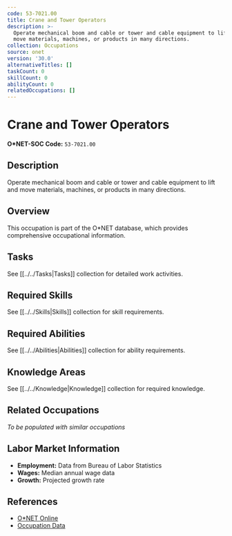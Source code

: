 ```yaml
---
code: 53-7021.00
title: Crane and Tower Operators
description: >-
  Operate mechanical boom and cable or tower and cable equipment to lift and
  move materials, machines, or products in many directions.
collection: Occupations
source: onet
version: '30.0'
alternativeTitles: []
taskCount: 0
skillCount: 0
abilityCount: 0
relatedOccupations: []
---
```

# Crane and Tower Operators

**O*NET-SOC Code:** `53-7021.00`

## Description

Operate mechanical boom and cable or tower and cable equipment to lift and move materials, machines, or products in many directions.

## Overview

This occupation is part of the O*NET database, which provides comprehensive occupational information.

## Tasks

See [[../../Tasks|Tasks]] collection for detailed work activities.

## Required Skills

See [[../../Skills|Skills]] collection for skill requirements.

## Required Abilities

See [[../../Abilities|Abilities]] collection for ability requirements.

## Knowledge Areas

See [[../../Knowledge|Knowledge]] collection for required knowledge.

## Related Occupations

*To be populated with similar occupations*

## Labor Market Information

- **Employment:** Data from Bureau of Labor Statistics
- **Wages:** Median annual wage data
- **Growth:** Projected growth rate

## References

- [O*NET Online](https://www.onetonline.org/link/summary/53-7021.00)
- [Occupation Data](https://www.onetcenter.org/)
